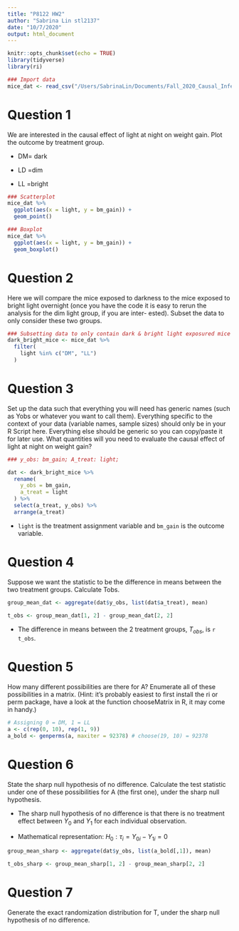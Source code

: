 ```yaml
---
title: "P8122 HW2"
author: "Sabrina Lin stl2137"
date: "10/7/2020"
output: html_document
---
```


```r
knitr::opts_chunk$set(echo = TRUE)
library(tidyverse)
library(ri)
```

```r
### Import data
mice_dat <- read_csv("/Users/SabrinaLin/Documents/Fall_2020_Causal_Inference/Homework/HW2/light.csv") %>% janitor::clean_names()
```

# Question 1 
We are interested in the causal effect of light at night on weight gain. Plot the outcome by treatment group. 

* DM= dark

* LD =dim

* LL =bright

```r
### Scatterplot
mice_dat %>% 
  ggplot(aes(x = light, y = bm_gain)) + 
  geom_point()

### Boxplot 
mice_dat %>% 
  ggplot(aes(x = light, y = bm_gain)) + 
  geom_boxplot()
```

# Question 2
Here we will compare the mice exposed to darkness to the mice exposed to bright light overnight (once you have the code it is easy to rerun the analysis for the dim light group, if you are inter- ested). Subset the data to only consider these two groups. 

```r
### Subsetting data to only contain dark & bright light exposured mice
dark_bright_mice <- mice_dat %>% 
  filter(
    light %in% c("DM", "LL")
  )
```

# Question 3

Set up the data such that everything you will need has generic names (such as Yobs or whatever you want to call them). Everything specific to the context of your data (variable names, sample sizes) should only be in your R Script here. Everything else should be generic so you can copy/paste it for later use. What quantities will you need to evaluate the causal effect of light at night on weight gain?

```r
### y_obs: bm_gain; A_treat: light; 

dat <- dark_bright_mice %>% 
  rename(
    y_obs = bm_gain,
    a_treat = light
  ) %>% 
  select(a_treat, y_obs) %>% 
  arrange(a_treat)
```

* `light` is the treatment assignment variable and `bm_gain` is the outcome variable. 

# Question 4

Suppose we want the statistic to be the difference in means between the two treatment groups. Calculate Tobs.

```r
group_mean_dat <- aggregate(dat$y_obs, list(dat$a_treat), mean)

t_obs <- group_mean_dat[1, 2] - group_mean_dat[2, 2]
```

* The difference in means between the 2 treatment groups, $T_{obs}$, is `r t_obs`.

# Question 5

How many different possibilities are there for A? Enumerate all of these possibilities in a matrix. (Hint: it’s probably easiest to first install the ri or perm package, have a look at the function chooseMatrix in R, it may come in handy.)

```r
# Assigning 0 = DM, 1 = LL
a <- c(rep(0, 10), rep(1, 9))
a_bold <- genperms(a, maxiter = 92378) # choose(19, 10) = 92378
```

# Question 6

State the sharp null hypothesis of no difference. Calculate the test statistic under one of these possibilities for A (the first one), under the sharp null hypothesis.

* The sharp null hypothesis of no difference is that there is no treatment effect between $Y_0$ and $Y_1$ for each individual observation. 

* Mathematical representation: $H_0: \tau_i = Y_{0i} - Y_{1i} = 0$

```r
group_mean_sharp <- aggregate(dat$y_obs, list(a_bold[,1]), mean)

t_obs_sharp <- group_mean_sharp[1, 2] - group_mean_sharp[2, 2]
```

# Question 7

Generate the exact randomization distribution for T, under the sharp null hypothesis of no difference.

```r

```


